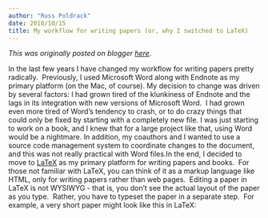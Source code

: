 ```yaml
---
author: "Russ Poldrack"
date: 2010/10/15
title: My workflow for writing papers (or, why I switched to LaTeX)
---
```


*This was originally posted on blogger [here](https://russpoldrack.blogspot.com/2010/10/my-workflow-for-writing-papers-or-why-i.html)*.

In the last few years I have changed my workflow for writing papers pretty radically.  Previously, I used Microsoft Word along with Endnote as my primary platform (on the Mac, of course). My decision to change was driven by several factors: I had grown tired of the klunkiness of Endnote and the lags in its integration with new versions of Microsoft Word.   I had grown even more tired of Word's tendency to crash, or to do crazy things that could only be fixed by starting with a completely new file. I was just starting to work on a book, and I knew that for a large project like that, using Word would be a nightmare. In addition, my coauthors and I wanted to use a source code management system to coordinate changes to the document, and this was not really practical with Word files.In the end, I decided to move to [LaTeX](http://www.latex-project.org/) as my primary platform for writing papers and books.  For those not familiar with LaTeX, you can think of it as a markup language like HTML, only for writing papers rather than web pages.  Editing a paper in LaTeX is not WYSIWYG - that is, you don't see the actual layout of the paper as you type.  Rather, you have to typeset the paper in a separate step.  For example, a very short paper might look like this in LaTeX: \documentclass[11pt]{article}\title{My Article Article}\author{Russ Poldrack}\begin{document}\maketitle\section{Introduction}This is the content of the paper.\end{document}Why on earth, you might ask, would I want to give up WYSIWYG editing to write my papers using some obscure markup language? The main reason is that it's very flexible, both in how you use it and what it can do.  Because the files are plain text, you can edit them using any editor you wish.  I use a package called [TexShop](http://pages.uoregon.edu/koch/texshop/) which has a built-in editor and makes it easy to write, build, and view documents, but I know many others prefer emacs.  There are also many different packages and style files available, which allow a ton of flexibility in layouts and formatting.  Finally, the fact that they are plain text files with a known format means that you can do tricky things like automatically generating LaTeX files from the information in a spreadsheet or database.  I did this a couple of years ago when we had application packets from about 150 people for a summer course; I was able to take the application data from a web database and turn each person's data into a nicely-formatted package, all done using a few pages of python code.Another major reason for moving was [BibTex,](http://en.wikipedia.org/wiki/BibTeX) which is the reference management system used with LaTeX.  After all of my annoyances with Endnote + Word, BibTeX was like a dream.  I use the [BibDesk](http://bibdesk.sourceforge.net/) application to organize my libraries; it includes integrated searching of PubMed and other repositories and has met my needs almost perfectly.  It's also possible to export BibTeX libraries from [Papers,](http://mekentosj.com/papers/) but BibDesk is nice because it operates directly on the BibTeX library so there is no need to export.There is only one thing that I seriously miss from my days of using Word, and that is the "Track Changes" feature for collaborative writing.  One can use unix tools like diff to find where two files differ, but that still only tells you which lines were changed, not what actual text was changed.  There is at least one open source tool that provides something similar to Word's track changes for LaTeX ([LaTeX Diff](http://www.jpaisley.com/software/ruby/rb-latex-diff/)) but I've not yet been able to get it to work on my Mac.Another problem is that many of my collaborators are not LaTeX users, so I can't exactly send them a file of raw LaTeX code and expect them to edit it.  There are a couple of alternatives.  First is to save it as PDF and let the colleagues make comments on the file, but this doesn't let them actually edit the file.  What I generally do is export the file to rtf (using latex2rtf) and then send that to my colleagues.  Then I have to put their edits back into the LaTeX file by hand.  Not exactly optimal, but it gets the job done.Writing papers using LaTeX is not for everyone.  There is definitely a learning curve, and occasionally things happen that require some pretty serious debugging.  It also helps if your collaborators are also LaTeX users.  But in general, it's been a welcome change from Word+Endnote.Here are some resources that have been useful for me: [The LaTeX wikibook](http://en.wikibooks.org/wiki/LaTeX) [MacTeX](http://www.tug.org/mactex/) - this distribution makes is very easy to install LaTeX on the Mac.  [Using LaTeX for NIH Grants](http://www.cs.duke.edu/brd/NIH/tips/)  - we have now written several grants using LaTeX and find it much more usable than Word. [APA format for BibTeX](http://ctan.tug.org/tex-archive/macros/latex/contrib/apa/) [Typesetting your academic CV in LaTeX](http://nitens.org/taraborelli/cvtex) - I use an adaptation of this template for my current CV

---

## 1 comments captured from [original post](https://russpoldrack.blogspot.com/2010/10/my-workflow-for-writing-papers-or-why-i.html) on Blogger

**Gerald S said on 2015-10-06**

I am a student and that post is very useful for me.

